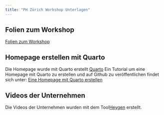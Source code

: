 ```yaml
---
title: "PH Zürich Workshop Unterlagen"
---
```


## Folien zum Workshop

[Folien zum Workshop](docs/Workshop.pptx)

## Homepage erstellen mit Quarto
Die Homepage wurde mit Quarto erstellt [Quarto](https://quarto.org/) Ein Tutorial um eine Homepage mit Quarto zu erstellen und auf Github zu veröffentlichen findet sich unter:
[Eine Homepage mit Quarto erstellen](https://www.youtube.com/watch?v=e9qCS8ODs4o&list=PLkrJrLs7xfbXcEKhTCKRSr2VXH4yiBeXo)

## Videos der Unternehmen

Die Videos der Unternehmen wurden mit dem Tool[Heygen](https://www.youtube.com/watch?v=e9qCS8ODs4o&list=PLkrJrLs7xfbXcEKhTCKRSr2VXH4yiBeXo) erstellt.